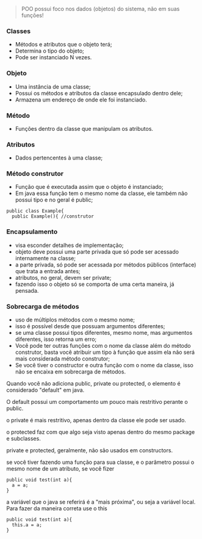 






> POO possui foco nos dados (objetos) do sistema, não em suas funções!

### Classes

-   Métodos e atributos que o objeto terá;
-   Determina o tipo do objeto;
-   Pode ser instanciado N vezes.








### Objeto

-   Uma instância de uma classe;
-   Possui os métodos e atributos da classe encapsulado dentro dele;
-   Armazena um endereço de onde ele foi instanciado.








### Método

-   Funções dentro da classe que manipulam os atributos.








### Atributos

-   Dados pertencentes à uma classe;








### Método construtor

-   Função que é executada assim que o objeto é instanciado;
-   Em java essa função tem o mesmo nome da classe, ele também não
    possui tipo e no geral é public;

``` {code-block-mode="2" spellcheck="false" code-block-lang="java"}
public class Example{
  public Example(){ //construtor
```








### Encapsulamento

-   visa esconder detalhes de implementação;
-   objeto deve possui uma parte privada que só pode ser acessado
    internamente na classe;
-   a parte privada, só pode ser acessada por métodos públicos
    (interface) que trata a entrada antes;
-   atributos, no geral, devem ser private;
-   fazendo isso o objeto só se comporta de uma certa maneira, já
    pensada.








### Sobrecarga de métodos

-   uso de múltiplos métodos com o mesmo nome;
-   isso é possível desde que possuam argumentos diferentes;
-   se uma classe possui tipos diferentes, mesmo nome, mas argumentos
    diferentes, isso retorna um erro;
-   Você pode ter outras funções com o nome da classe além do método
    construtor, basta você atribuir um tipo à função que assim ela não
    será mais considerada método construtor;
-   Se você tiver o constructor e outra função com o nome da classe,
    isso não se encaixa em sobrecarga de métodos.








Quando você não adiciona public, private ou protected, o elemento é
considerado "default" em java.

O default possui um comportamento um pouco mais restritivo perante o
public.

o private é mais restritivo, apenas dentro da classe ele pode ser usado.

o protected faz com que algo seja visto apenas dentro do mesmo package e
subclasses.

private e protected, geralmente, não são usados em constructors.








se você tiver fazendo uma função para sua classe, e o parâmetro possui o
mesmo nome de um atributo, se você fizer

``` {code-block-mode="2" spellcheck="false" code-block-lang="java"}
public void test(int a){
  a = a;
}
```

a variável que o java se referirá é a "mais próxima", ou seja a variável
local. Para fazer da maneira correta use o this

``` {code-block-mode="2" spellcheck="false" code-block-lang="java"}
public void test(int a){
  this.a = a;
}
```


